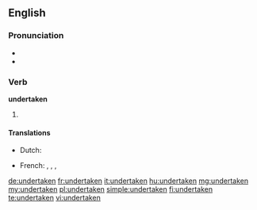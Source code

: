 ==English==

===Pronunciation===
* {{IPA|/ʌndə(ɹ)ˈteɪkən/}}
* {{rhymes|eɪkən}}

===Verb===
'''undertaken'''

# {{past participle of|undertake}}

====Translations====
{{trans-top|past participle of undertake}}
* Dutch: {{t+|nl|ondernomen}}
{{trans-mid}}
* French: {{t+|fr|entrepris|m}}, {{t+|fr|entreprise|f}}, {{t+|fr|entrepris|m|p}}, {{t+|fr|entreprises|f|p}}
{{trans-bottom}}

[[de:undertaken]]
[[fr:undertaken]]
[[it:undertaken]]
[[hu:undertaken]]
[[mg:undertaken]]
[[my:undertaken]]
[[pl:undertaken]]
[[simple:undertaken]]
[[fi:undertaken]]
[[te:undertaken]]
[[vi:undertaken]]